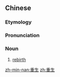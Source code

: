 ==Chinese==
{{zh-forms}}

===Etymology===
{{rfe|lang=zh}}

===Pronunciation===
{{zh-pron
|m=chóngshēng
|c=cung4 saang1
|h=pfs=chhùng-sên
|mn=têng-seⁿ/têng-siⁿ/tiông-seng
|cat=n
}}

===Noun===
{{zh-noun}}
# [[rebirth]]

[[zh-min-nan:重生]]
[[zh:重生]]